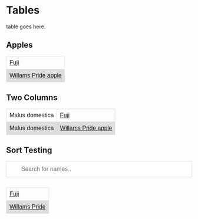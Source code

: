 # Tables

table goes here.

<style>
table {
    font-family: arial, sans-serif;
    border-collapse: collapse;
    width: 100%;
}

td, th {
    border: 1px solid #dddddd;
    text-align: left;
    padding: 8px;
}

tr:nth-child(even) {
    background-color: #dddddd;
}
</style>

<h2>Apples</h2>
<table>
<tr>
<td>
<a href="fuji-apple.html">Fuji</a>
</td>
</tr>
<tr>
<td>
<a href="williams-pride-apple.html">Willams Pride apple</a>
</td>
</tr>
</table>

<h2>Two Columns</h2>
<table>
<tr>
<td>
Malus domestica
</td>
<td>
<a href="fuji-apple.html">Fuji</a>
</td>
</tr>
<tr>
<td>
Malus domestica
</td>
<td>
<a href="williams-pride-apple.html">Willams Pride apple</a>
</td>
</tr>
</table>

<h2>Sort Testing</h2>
<input type="text" id="myInput" onkeyup="myFunction()" placeholder="Search for names..">
<style>
#myInput {
    background-image: url('images/searchicon.png'); /* Add a search icon to input */
    background-position: 0px 0px; /* Position the search icon */
    background-repeat: no-repeat; /* Do not repeat the icon image */
    width: 100%; /* Full-width */
    font-size: 16px; /* Increase font-size */
    padding: 12px 20px 12px 40px; /* Add some padding */
    border: 1px solid #ddd; /* Add a grey border */
    margin-bottom: 12px; /* Add some space below the input */
}
</style>

<script>
function myFunction() {
  var input, filter, table, tr, td, i;
  input = document.getElementById("myInput");
  filter = input.value.toUpperCase();
  table = document.getElementById("myTable");
  tr = table.getElementsByTagName("tr");
  for (i = 0; i < tr.length; i++) {
    td = tr[i].getElementsByTagName("td")[0];
    if (td) {
      if (td.innerHTML.toUpperCase().indexOf(filter) > -1) {
        tr[i].style.display = "";
      } else {
        tr[i].style.display = "none";
      }
    }       
  }
}
</script>

<table id="myTable">
<tr>
<td>
<a href="fuji-apple.html">Fuji</a>
</td>
</tr>
<tr>
<td>
<a href="williams-pride-apple.html">Willams Pride</a>
</td>
</tr>
</table>



